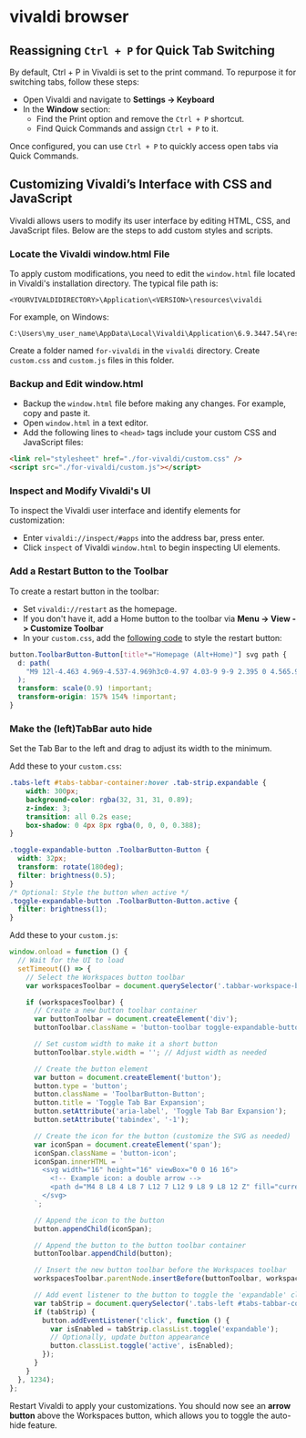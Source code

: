 # vivaldi browser

## Reassigning `Ctrl + P` for Quick Tab Switching

By default, Ctrl + P in Vivaldi is set to the print command. To repurpose it for switching tabs, follow these steps:

- Open Vivaldi and navigate to **Settings -> Keyboard**
- In the **Window** section:
    - Find the Print option and remove the `Ctrl + P` shortcut.
    - Find Quick Commands and assign `Ctrl + P` to it.

Once configured, you can use `Ctrl + P` to quickly access open tabs via Quick Commands.

## Customizing Vivaldi’s Interface with CSS and JavaScript

Vivaldi allows users to modify its user interface by editing HTML, CSS, and JavaScript files. Below are the steps to add custom styles and scripts.

### Locate the Vivaldi window.html File

To apply custom modifications, you need to edit the `window.html` file located in Vivaldi's installation directory. The typical file path is:

```
<YOURVIVALDIDIRECTORY>\Application\<VERSION>\resources\vivaldi
```

For example, on Windows:

```
C:\Users\my_user_name\AppData\Local\Vivaldi\Application\6.9.3447.54\resources\vivaldi\
```

Create a folder named `for-vivaldi` in the `vivaldi` directory. Create `custom.css` and `custom.js` files in this folder.

### Backup and Edit window.html

- Backup the `window.html` file before making any changes. For example, copy and paste it.
- Open `window.html` in a text editor.
- Add the following lines to `<head>` tags include your custom CSS and JavaScript files:

```html
<link rel="stylesheet" href="./for-vivaldi/custom.css" />
<script src="./for-vivaldi/custom.js"></script>
```

### Inspect and Modify Vivaldi's UI

To inspect the Vivaldi user interface and identify elements for customization:

- Enter `vivaldi://inspect/#apps` into the address bar, press enter.
- Click `inspect` of Vivaldi `window.html` to begin inspecting UI elements.

### Add a Restart Button to the Toolbar

To create a restart button in the toolbar:

- Set `vivaldi://restart` as the homepage.
- If you don't have it, add a Home button to the toolbar via **Menu -> View -> Customize Toolbar**
- In your `custom.css`, add the [following code](https://forum.vivaldi.net/post/505882) to style the restart button:

```css filename="custom.css" copy 
button.ToolbarButton-Button[title*="Homepage (Alt+Home)"] svg path {
  d: path(
    "M9 12l-4.463 4.969-4.537-4.969h3c0-4.97 4.03-9 9-9 2.395 0 4.565.942 6.179 2.468l-2.004 2.231c-1.081-1.05-2.553-1.699-4.175-1.699-3.309 0-6 2.691-6 6h3zm10.463-4.969l-4.463 4.969h3c0 3.309-2.691 6-6 6-1.623 0-3.094-.65-4.175-1.699l-2.004 2.231c1.613 1.526 3.784 2.468 6.179 2.468 4.97 0 9-4.03 9-9h3l-4.537-4.969z"
  );
  transform: scale(0.9) !important;
  transform-origin: 157% 154% !important;
}
```

### Make the (left)TabBar auto hide

Set the Tab Bar to the left and drag to adjust its width to the minimum.

Add these to your `custom.css`:

```css filename="custom.css" copy
.tabs-left #tabs-tabbar-container:hover .tab-strip.expandable {
    width: 300px;
    background-color: rgba(32, 31, 31, 0.89);
    z-index: 3;
    transition: all 0.2s ease;
    box-shadow: 0 4px 8px rgba(0, 0, 0, 0.388);
}

.toggle-expandable-button .ToolbarButton-Button {
  width: 32px;
  transform: rotate(180deg);
  filter: brightness(0.5);
}
/* Optional: Style the button when active */
.toggle-expandable-button .ToolbarButton-Button.active {
  filter: brightness(1);
}
```

Add these to your `custom.js`:

```javascript filename="custom.js" copy
window.onload = function () {
  // Wait for the UI to load
  setTimeout(() => {
    // Select the Workspaces button toolbar
    var workspacesToolbar = document.querySelector('.tabbar-workspace-button');

    if (workspacesToolbar) {
      // Create a new button toolbar container
      var buttonToolbar = document.createElement('div');
      buttonToolbar.className = 'button-toolbar toggle-expandable-button';

      // Set custom width to make it a short button
      buttonToolbar.style.width = ''; // Adjust width as needed

      // Create the button element
      var button = document.createElement('button');
      button.type = 'button';
      button.className = 'ToolbarButton-Button';
      button.title = 'Toggle Tab Bar Expansion';
      button.setAttribute('aria-label', 'Toggle Tab Bar Expansion');
      button.setAttribute('tabindex', '-1');

      // Create the icon for the button (customize the SVG as needed)
      var iconSpan = document.createElement('span');
      iconSpan.className = 'button-icon';
      iconSpan.innerHTML = `
        <svg width="16" height="16" viewBox="0 0 16 16">
          <!-- Example icon: a double arrow -->
          <path d="M4 8 L8 4 L8 7 L12 7 L12 9 L8 9 L8 12 Z" fill="currentColor"></path>
        </svg>
      `;

      // Append the icon to the button
      button.appendChild(iconSpan);

      // Append the button to the button toolbar container
      buttonToolbar.appendChild(button);

      // Insert the new button toolbar before the Workspaces toolbar
      workspacesToolbar.parentNode.insertBefore(buttonToolbar, workspacesToolbar);

      // Add event listener to the button to toggle the 'expandable' class
      var tabStrip = document.querySelector('.tabs-left #tabs-tabbar-container .tab-strip');
      if (tabStrip) {
        button.addEventListener('click', function () {
          var isEnabled = tabStrip.classList.toggle('expandable');
          // Optionally, update button appearance
          button.classList.toggle('active', isEnabled);
        });
      }
    }
  }, 1234);
};
```

Restart Vivaldi to apply your customizations. You should now see an **arrow button** above the Workspaces button, which allows you to toggle the auto-hide feature.
